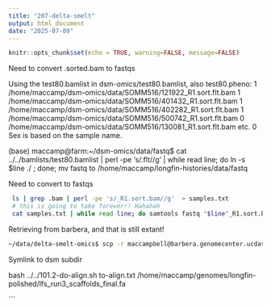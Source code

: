 ```yaml
---
title: "207-delta-smelt"
output: html_document
date: "2025-07-09"
---
```


```r
knitr::opts_chunk$set(echo = TRUE, warning=FALSE, message=FALSE)
```

Need to convert .sorted.bam to fastqs


Using the test80.bamlist in dsm-omics/test80.bamlist, also test80.pheno:
1 /home/maccamp/dsm-omics/data/SOMM516/121922_R1.sort.flt.bam
1 /home/maccamp/dsm-omics/data/SOMM516/401432_R1.sort.flt.bam
1 /home/maccamp/dsm-omics/data/SOMM516/402282_R1.sort.flt.bam
1 /home/maccamp/dsm-omics/data/SOMM516/500742_R1.sort.flt.bam
0 /home/maccamp/dsm-omics/data/SOMM516/130081_R1.sort.flt.bam etc.
0 Sex is based on the sample name.

(base) maccamp@farm:~/dsm-omics/data/fastq$ cat ../../bamlists/test80.bamlist | perl -pe 's/.flt//g'  | while read line; do ln -s $line ./ ; done;
mv fastq to /home/maccamp/longfin-histories/data/fastq

Need to convert to fastqs

```sh
 ls | grep .bam | perl -pe 's/_R1.sort.bam//g'  > samples.txt
 # this is going to take forever!! Hahahah
 cat samples.txt | while read line; do samtools fastq "$line"_R1.sort.bam -n -1 $line-R1.fastq.gz -2 $line-R2.fastq.gz -0 /dev/null -s /dev/null ; done; # doesn't work because the files were sorted. Sigh.

```


Retrieving from barbera, and that is still extant!
```sh
~/data/delta-smelt-omics$ scp -r maccampbell@barbera.genomecenter.ucdavis.edu:/share/schreierlab/smelt-wgs/demulti* ./ 
```


Symlink to dsm subdir

bash ../../101.2-do-align.sh to-align.txt /home/maccamp/genomes/longfin-polished/lfs_run3_scaffolds_final.fa

```
 
 